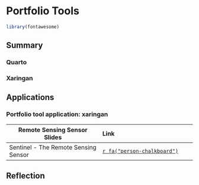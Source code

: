 # Portfolio Tools

```r
library(fontawesome)
```

## Summary
### Quarto
### Xaringan

## Applications
### Portfolio tool application: xaringan

| Remote Sensing Sensor Slides | Link |
|---------------|:--------------|
| Sentinel - The Remote Sensing Sensor | [`r fa("person-chalkboard")`](https://listianingrumr.github.io/sensor) |

## Reflection